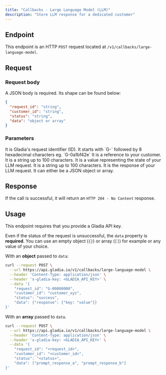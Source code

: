 ```yaml
---
title: "Callbacks - Large Language Model (LLM)"
description: "Store LLM response for a dedicated customer"
---
```


## Endpoint

This endpoint is an HTTP `POST` request located at `/v1/callbacks/large-language-model`.

## Request

### Request body

A <Tooltip tip="Content-type: application/json">JSON</Tooltip> body is required. Its shape can be found below:

```json
{
  "request_id": "string",
  "customer_id": "string",
  "status": "string",
  "data": "object or array"
}
```

### Parameters

<ParamField body="request_id" type="string" required>
  It is Gladia's request identifier (ID). It starts with `G-` followed by 8 hexadecimal characters eg. `G-0a1bf42e`
</ParamField>
<ParamField body="customer_id" type="string" required>
  It is a reference to your customer. It is a string up to 100 characters.
</ParamField>
<ParamField body="status" type="string" required>
  It is a value representing the state of your LLM request. It is a string up to 100 characters.
</ParamField>
<ParamField body="data" type="object or array" required>
  It is the response of your LLM request. It can either be a JSON object or array.
</ParamField>

## Response

If the call is successful, it will return an `HTTP 204 - No Content` response.

## Usage

<Info>This endpoint requires that you provide a Gladia API key.</Info>

<Warning>Even if the status of the request is unsuccessful, the `data` property is **required**. You can use an empty object (`{}`) or array (`[]`) for example or any value of your choice.</Warning>

With an **object** passed to `data`:
```sh
curl --request POST \
  --url https://api.gladia.io/v1/callbacks/large-language-model \
  --header 'Content-Type: application/json' \
  --header 'x-gladia-key: <GLADIA_API_KEY>' \
  --data '{
	"request_id": "G-00000000",
	"customer_id": "customer_xyz",
	"status": "success",
	"data": {"response": {"key: "value"}}
}'
```

With an **array** passed to `data`.
```sh
curl --request POST \
  --url https://api.gladia.io/v1/callbacks/large-language-model \
  --header 'Content-Type: application/json' \
  --header 'x-gladia-key: <GLADIA_API_KEY>' \
  --data '{
	"request_id": "<request_id>",
	"customer_id": "<customer_id>",
	"status": "<status>",
	"data": ["prompt_response_a", "prompt_response_b"]
}'
```
